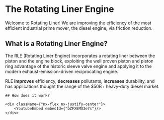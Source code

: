 # The Rotating Liner Engine

Welcome to Rotating Liner! We are improving the efficiency of the most efficient industrial prime mover, the diesel engine, via friction reduction.

## What is a Rotating Liner Engine?

The RLE (Rotating Liner Engine) incorporates a rotating liner between the piston and the engine block, exploiting the well proven piston and piston ring advantage of the historic sleeve valve engine and applying it to the modern exhaust-emission-driven reciprocating engine.

RLE **improves** efficiency, **decreases** pollutants, **increases** durability, and has applications thought the range of the $50B+ heavy-duty diesel market.


[//]: # (import rotatingliner from "../images/Picture1.jpg")

[//]: # (import Image from "next/image";)

[//]: # (<div className={"nx-flex nx-justify-center"}>)

[//]: # (    <Image)

[//]: # (        priority)

[//]: # (        src={rotatingliner})

[//]: # (        alt={"rotating liner"})

[//]: # (    />)

[//]: # (</div>)


<div className={"nx-w-full nx-flex nx-flex-col nx-pt-6"}>

    ## How does it work?

    <div className={"nx-flex nx-justify-center"}>
        <YoutubeEmbed embedId={"bZFXEMU3e7s"}/>
    </div>
</div>


